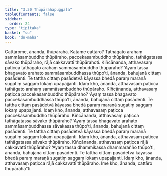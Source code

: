 ```yaml
---
title: "3.30 Thūpārahapuggala"
tableOfContents: false
sidebar:
  order: 24
type: "tipitaka"
basket: "su"
book: "dn-maha"
---
```



<DynamicBreadcrumb />

<Division number="206" book="dn-maha">

<Paragraph number="460" book="dn-maha">
Cattārome, ānanda, thūpārahā. Katame cattāro? Tathāgato arahaṃ sammāsambuddho thūpāraho, paccekasambuddho thūpāraho, tathāgatassa sāvako thūpāraho, rājā cakkavattī thūpārahoti.
</Paragraph>

<Paragraph number="461" book="dn-maha">
Kiñcānanda, atthavasaṃ paṭicca tathāgato arahaṃ sammāsambuddho thūpāraho? ‘Ayaṃ tassa bhagavato arahato sammāsambuddhassa thūpo’ti, ānanda, bahujanā cittaṃ pasādenti. Te tattha cittaṃ pasādetvā kāyassa bhedā paraṃ maraṇā sugatiṃ saggaṃ lokaṃ upapajjanti. Idaṃ kho, ānanda, atthavasaṃ paṭicca tathāgato arahaṃ sammāsambuddho thūpāraho.
</Paragraph>

<Paragraph number="462" book="dn-maha">
Kiñcānanda, atthavasaṃ paṭicca paccekasambuddho thūpāraho? ‘Ayaṃ tassa bhagavato paccekasambuddhassa thūpo’ti, ānanda, bahujanā cittaṃ pasādenti. Te tattha cittaṃ pasādetvā kāyassa bhedā paraṃ maraṇā sugatiṃ saggaṃ lokaṃ upapajjanti. Idaṃ kho, ānanda, atthavasaṃ paṭicca paccekasambuddho thūpāraho.
</Paragraph>

<Paragraph number="463" book="dn-maha">
Kiñcānanda, atthavasaṃ paṭicca tathāgatassa sāvako thūpāraho? ‘Ayaṃ tassa bhagavato arahato sammāsambuddhassa sāvakassa thūpo’ti, ānanda, bahujanā cittaṃ pasādenti. Te tattha cittaṃ pasādetvā kāyassa bhedā paraṃ maraṇā sugatiṃ saggaṃ lokaṃ upapajjanti. Idaṃ kho, ānanda, atthavasaṃ paṭicca tathāgatassa sāvako thūpāraho.
</Paragraph>

<Paragraph number="464" book="dn-maha">
Kiñcānanda, atthavasaṃ paṭicca rājā cakkavattī thūpāraho? ‘Ayaṃ tassa dhammikassa dhammarañño thūpo’ti, ānanda, bahujanā cittaṃ pasādenti. Te tattha cittaṃ pasādetvā kāyassa bhedā paraṃ maraṇā sugatiṃ saggaṃ lokaṃ upapajjanti. Idaṃ kho, ānanda, atthavasaṃ paṭicca rājā cakkavattī thūpāraho. Ime kho, ānanda, cattāro thūpārahā”ti.
</Paragraph>
</Division>